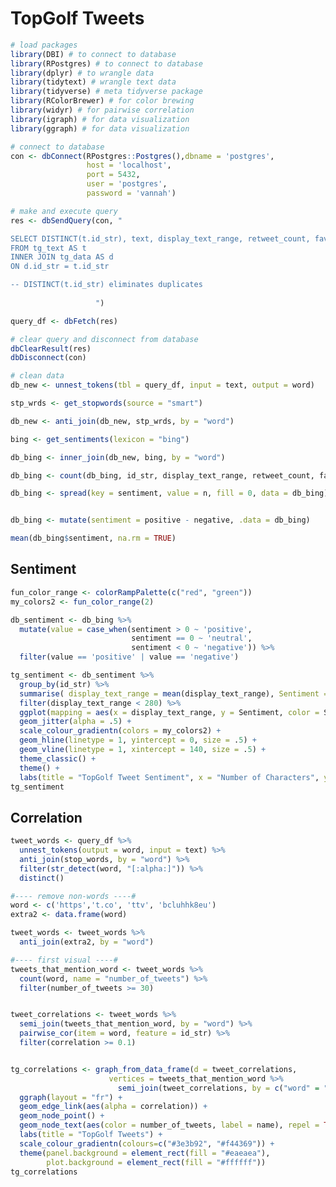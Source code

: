 # TopGolf Tweets

```r
# load packages
library(DBI) # to connect to database
library(RPostgres) # to connect to database
library(dplyr) # to wrangle data
library(tidytext) # wrangle text data
library(tidyverse) # meta tidyverse package
library(RColorBrewer) # for color brewing
library(widyr) # for pairwise correlation 
library(igraph) # for data visualization
library(ggraph) # for data visualization

# connect to database
con <- dbConnect(RPostgres::Postgres(),dbname = 'postgres',
                 host = 'localhost',
                 port = 5432,
                 user = 'postgres',
                 password = 'vannah') 

# make and execute query
res <- dbSendQuery(con, "

SELECT DISTINCT(t.id_str), text, display_text_range, retweet_count, favorite_count
FROM tg_text AS t
INNER JOIN tg_data AS d
ON d.id_str = t.id_str

-- DISTINCT(t.id_str) eliminates duplicates 
                   
                   ")

query_df <- dbFetch(res)

# clear query and disconnect from database
dbClearResult(res)
dbDisconnect(con)

# clean data
db_new <- unnest_tokens(tbl = query_df, input = text, output = word)

stp_wrds <- get_stopwords(source = "smart")

db_new <- anti_join(db_new, stp_wrds, by = "word")

bing <- get_sentiments(lexicon = "bing")

db_bing <- inner_join(db_new, bing, by = "word")

db_bing <- count(db_bing, id_str, display_text_range, retweet_count, favorite_count, word, sentiment)

db_bing <- spread(key = sentiment, value = n, fill = 0, data = db_bing)


db_bing <- mutate(sentiment = positive - negative, .data = db_bing)

mean(db_bing$sentiment, na.rm = TRUE)
```

## Sentiment

```r

fun_color_range <- colorRampPalette(c("red", "green"))
my_colors2 <- fun_color_range(2)

db_sentiment <- db_bing %>% 
  mutate(value = case_when(sentiment > 0 ~ 'positive',
                           sentiment == 0 ~ 'neutral',
                           sentiment < 0 ~ 'negative')) %>%
  filter(value == 'positive' | value == 'negative')

tg_sentiment <- db_sentiment %>%
  group_by(id_str) %>%
  summarise( display_text_range = mean(display_text_range), Sentiment = sum(sentiment)) %>% 
  filter(display_text_range < 280) %>%
  ggplot(mapping = aes(x = display_text_range, y = Sentiment, color = Sentiment)) +
  geom_jitter(alpha = .5) + 
  scale_colour_gradientn(colors = my_colors2) +
  geom_hline(linetype = 1, yintercept = 0, size = .5) +
  geom_vline(linetype = 1, xintercept = 140, size = .5) +
  theme_classic() +
  theme() + 
  labs(title = "TopGolf Tweet Sentiment", x = "Number of Characters", y = "Sentiment")
tg_sentiment
```

## Correlation

```r
tweet_words <- query_df %>% 
  unnest_tokens(output = word, input = text) %>% 
  anti_join(stop_words, by = "word") %>% 
  filter(str_detect(word, "[:alpha:]")) %>% 
  distinct()

#---- remove non-words ----#
word <- c('https','t.co', 'ttv', 'bcluhhk8eu')
extra2 <- data.frame(word)

tweet_words <- tweet_words %>%
  anti_join(extra2, by = "word")

#---- first visual ----#
tweets_that_mention_word <- tweet_words %>% 
  count(word, name = "number_of_tweets") %>% 
  filter(number_of_tweets >= 30)


tweet_correlations <- tweet_words %>% 
  semi_join(tweets_that_mention_word, by = "word") %>% 
  pairwise_cor(item = word, feature = id_str) %>% 
  filter(correlation >= 0.1) 


tg_correlations <- graph_from_data_frame(d = tweet_correlations,
                      vertices = tweets_that_mention_word %>%
                        semi_join(tweet_correlations, by = c("word" = "item1"))) %>%
  ggraph(layout = "fr") +
  geom_edge_link(aes(alpha = correlation)) + 
  geom_node_point() +
  geom_node_text(aes(color = number_of_tweets, label = name), repel = TRUE, check_overlap = TRUE, size = 4) + 
  labs(title = "TopGolf Tweets") +
  scale_colour_gradientn(colours=c("#3e3b92", "#f44369")) +
  theme(panel.background = element_rect(fill = "#eaeaea"),
        plot.background = element_rect(fill = "#ffffff"))
tg_correlations
```
